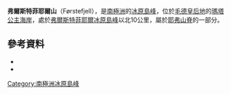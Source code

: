 {{coord|71|50|S|5|43|W|source:GNIS|display=title}}

'''弗爾斯特菲耶爾山'''（Førstefjell），是[[南極洲|南極洲]]的[[冰原島峰|冰原島峰]]，位於[[毛德皇后地|毛德皇后地]]的[[瑪塔公主海岸|瑪塔公主海岸]]，處於[[弗爾斯特菲耶爾冰原島峰|弗爾斯特菲耶爾冰原島峰]]以北10公里，屬於[[耶弗山脊|耶弗山脊]]的一部分。

==參考資料==
*{{cite gnis | type = antarid | id = 5147| name = Førstefjell | accessdate = 2012-04-02}}
*{{usgs-gazetteer|id=5147|name=Førstefjell}}

{{Antarctica-geo-stub}}
[[Category:南極洲冰原島峰|Category:南極洲冰原島峰]]
